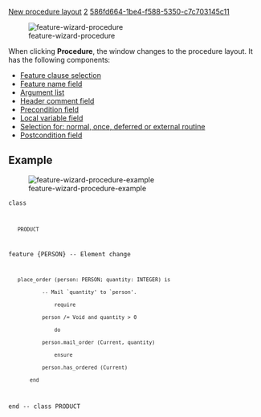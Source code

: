 [[Property:title|New procedure layout]]
[[Property:weight|2]]
[[Property:uuid|586fd664-1be4-f588-5350-c7c703145c11]]
<div>  [[Image:feature-wizard-procedure]]  </div>
When clicking '''Procedure''', the window changes to the procedure layout. It has the following components: 
*  [[Feature clauses|Feature clause selection]]  
*  [[Name field|Feature name field]]  
*  [[Argument list|Argument list]]  
*  [[Header comment|Header comment field]]  
*  [[Precondition|Precondition field]]  
*  [[Local variable|Local variable field]]  
*  [[Feature body|Selection for: normal, once, deferred or external routine]]  
*  [[Postcondition|Postcondition field]]  

==Example==
<div>  [[Image:feature-wizard-procedure-example]]  </div>
<code>class
	PRODUCT

feature {PERSON} -- Element change

	place_order (person: PERSON; quantity: INTEGER) is
			-- Mail `quantity' to `person'.
        		require
  			person /= Void and quantity > 0
        		do
			person.mail_order (Current, quantity)
        		ensure
			person.has_ordered (Current)
		end

end -- class PRODUCT</code>




